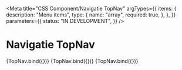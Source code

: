 <!-- @license CC0-1.0 -->


<Meta
  title="CSS Component/Navigatie TopNav"
  argTypes={{
    items: {
      description: "Menu items",
      type: {
        name: "array",
        required: true,
      },
    },
  }}
  parameters={{
    status: "IN DEVELOPMENT",
  }}
/>

# Navigatie TopNav

<Canvas>
  <Story
    name="Top Nav"
    args={{
      items: [
        { href: "https://example.com/", title: "Wonen en leven" },
        { href: "https://example.com/", title: "Werk en inkomen" },
        { href: "https://example.com/", title: "Ondernemen" },
        { href: "https://example.com/", title: "Bestuur en organisatie" },
      ],
    }}
  >
    {TopNav.bind({})}
  </Story>
</Canvas>

<ArgsTable story="Top Nav" />

<Canvas>
  <Story
    name="Top Nav :focus"
    args={{
      items: [
        { href: "https://example.com/", title: "Wonen en leven" },
        { href: "https://example.com/", title: "Werk en inkomen", focus: true, focusVisible: true },
        { href: "https://example.com/", title: "Ondernemen" },
        { href: "https://example.com/", title: "Bestuur en organisatie" },
      ],
    }}
    parameters={{
      docs: {
        source: {
          state: "closed",
        },
      },
    }}
  >
    {TopNav.bind({})}
  </Story>
</Canvas>

<Canvas>
  <Story
    name="Top Nav :current"
    args={{
      items: [
        { href: "https://example.com/", title: "Wonen en leven", current: true },
        { href: "https://example.com/", title: "Werk en inkomen" },
        { href: "https://example.com/", title: "Ondernemen" },
        { href: "https://example.com/", title: "Bestuur en organisatie" },
      ],
    }}
    parameters={{
      docs: {
        source: {
          state: "closed",
        },
      },
    }}
  >
    {TopNav.bind({})}
  </Story>
</Canvas>
